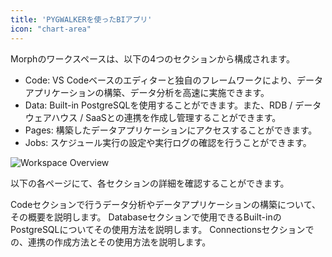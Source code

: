 ```yaml
---
title: 'PYGWALKERを使ったBIアプリ'
icon: "chart-area"
---
```


Morphのワークスペースは、以下の4つのセクションから構成されます。

- Code: VS Codeベースのエディターと独自のフレームワークにより、データアプリケーションの構築、データ分析を高速に実施できます。
- Data: Built-in PostgreSQLを使用することができます。また、RDB / データウェアハウス / SaaSとの連携を作成し管理することができます。
- Pages: 構築したデータアプリケーションにアクセスすることができます。
- Jobs: スケジュール実行の設定や実行ログの確認を行うことができます。

<img
  src="/assets/images/docs/workspace-overview.png"
  alt="Workspace Overview"
/>

以下の各ページにて、各セクションの詳細を確認することができます。

<CardGroup cols={2}>
  <Card title="Code" icon="square-1" href="/docs/ja/workspace/environment">
    Codeセクションで行うデータ分析やデータアプリケーションの構築について、その概要を説明します。
  </Card>
  <Card title="Database" icon="square-2" href="/docs/ja/data-sources/builtin-postgres">
    Databaseセクションで使用できるBuilt-inのPostgreSQLについてその使用方法を説明します。
  </Card>
  <Card title="Connections" icon="square-3" href="/docs/ja/data-sources/connectors">
    Connectionsセクションでの、連携の作成方法とその使用方法を説明します。
  </Card>
</CardGroup>

